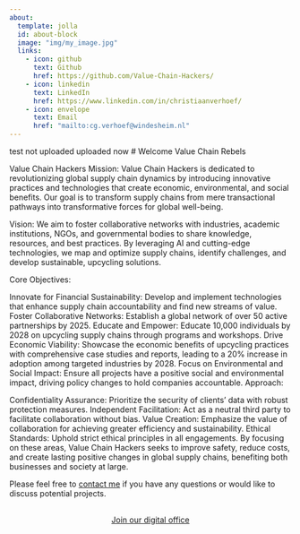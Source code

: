 ```yaml
---
about:
  template: jolla
  id: about-block
  image: "img/my_image.jpg"
  links:
    - icon: github
      text: Github
      href: https://github.com/Value-Chain-Hackers/
    - icon: linkedin
      text: LinkedIn
      href: https://www.linkedin.com/in/christiaanverhoef/
    - icon: envelope
      text: Email
      href: "mailto:cg.verhoef@windesheim.nl"  
---
```


::: {#about-block}
:::
 test not uploaded uploaded now
# Welcome Value Chain Rebels

Value Chain Hackers
Mission:
Value Chain Hackers is dedicated to revolutionizing global supply chain dynamics by introducing innovative practices and technologies that create economic, environmental, and social benefits. Our goal is to transform supply chains from mere transactional pathways into transformative forces for global well-being.

Vision:
We aim to foster collaborative networks with industries, academic institutions, NGOs, and governmental bodies to share knowledge, resources, and best practices. By leveraging AI and cutting-edge technologies, we map and optimize supply chains, identify challenges, and develop sustainable, upcycling solutions.

Core Objectives:

Innovate for Financial Sustainability: Develop and implement technologies that enhance supply chain accountability and find new streams of value.
Foster Collaborative Networks: Establish a global network of over 50 active partnerships by 2025.
Educate and Empower: Educate 10,000 individuals by 2028 on upcycling supply chains through programs and workshops.
Drive Economic Viability: Showcase the economic benefits of upcycling practices with comprehensive case studies and reports, leading to a 20% increase in adoption among targeted industries by 2028.
Focus on Environmental and Social Impact: Ensure all projects have a positive social and environmental impact, driving policy changes to hold companies accountable.
Approach:

Confidentiality Assurance: Prioritize the security of clients' data with robust protection measures.
Independent Facilitation: Act as a neutral third party to facilitate collaboration without bias.
Value Creation: Emphasize the value of collaboration for achieving greater efficiency and sustainability.
Ethical Standards: Uphold strict ethical principles in all engagements.
By focusing on these areas, Value Chain Hackers seeks to improve safety, reduce costs, and create lasting positive changes in global supply chains, benefiting both businesses and society at large.

Please feel free to [contact me](mailto:cg.verhoef@windesheim.nl) if you have any questions or would like to discuss potential projects.

```{=html}
<div  style="margin: 30px; text-align: center;">
<a class="btn btn-primary" href="https://workadventure.lab.viridis.info" role="button" target="_blank" style="padding: 15px 30px;">Join our digital office</a>
</div>
```

